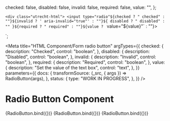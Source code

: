 <!-- @license CC0-1.0 -->


  checked: false,
  disabled: false,
  invalid: false,
  required: false,
  value: "",
};

  `<div class="utrecht-html">
  <input type="radio"${checked ? " checked" : ""}${invalid ? ' aria-invalid="true"' : ""}${
    disabled ? " disabled" : ""
  }${required ? " required" : ""}${value ? ` value="${value}"` : ""}>
</div>`;

<Meta
  title="HTML Component/Form radio button"
  argTypes={{
    checked: {
      description: "Checked",
      control: "boolean",
    },
    disabled: {
      description: "Disabled",
      control: "boolean",
    },
    invalid: {
      description: "Invalid",
      control: "boolean",
    },
    required: {
      description: "Required",
      control: "boolean",
    },
    value: {
      description: "Set the value of the text box",
      control: "text",
    },
  }}
  parameters={{
    docs: {
      transformSource: (_src, { args }) => RadioButton(args),
    },
    status: {
      type: "WORK IN PROGRESS",
    },
  }}
/>

# Radio Button Component

<Canvas>
  <Story
    name="Radio Button"
    args={{
      ...defaultArgs,
    }}
  >
    {RadioButton.bind({})}
  </Story>
</Canvas>

<ArgsTable story="Radio Button" />

<Canvas>
  <Story
    name="Disabled checkbox"
    args={{
      ...defaultArgs,
      disabled: true,
    }}
  >
    {RadioButton.bind({})}
  </Story>
</Canvas>

<Canvas>
  <Story
    name="Checked checkbox"
    args={{
      ...defaultArgs,
      checked: true,
    }}
  >
    {RadioButton.bind({})}
  </Story>
</Canvas>

